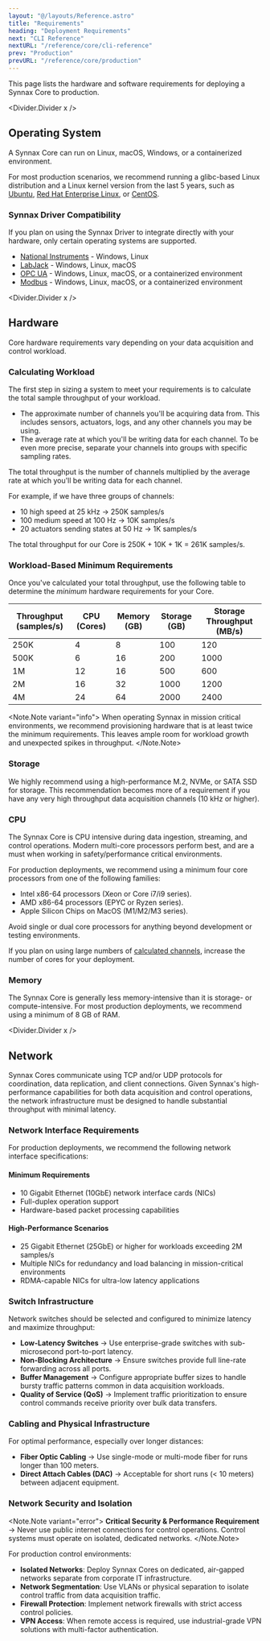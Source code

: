 ```yaml
---
layout: "@/layouts/Reference.astro"
title: "Requirements"
heading: "Deployment Requirements"
next: "CLI Reference"
nextURL: "/reference/core/cli-reference"
prev: "Production"
prevURL: "/reference/core/production"
---
```



This page lists the hardware and software requirements for deploying a Synnax Core to
production.

<Divider.Divider x />

## Operating System

A Synnax Core can run on Linux, macOS, Windows, or a containerized environment.

For most production scenarios, we recommend running a glibc-based Linux distribution and
a Linux kernel version from the last 5 years, such as
[Ubuntu](https://ubuntu.com/download/server),
[Red Hat Enterprise Linux](https://www.redhat.com/en/technologies/linux-platforms/enterprise-linux),
or [CentOS](https://www.centos.org/centos-stream/).

### Synnax Driver Compatibility

If you plan on using the Synnax Driver to integrate directly with your hardware, only
certain operating systems are supported.

- [National Instruments](https://docs.synnaxlabs.com/reference/driver/ni) - Windows,
  Linux
- [LabJack](https://docs.synnaxlabs.com/reference/driver/labjack) - Windows, Linux,
  macOS
- [OPC UA](https://docs.synnaxlabs.com/reference/driver/opc-ua) - Windows, Linux, macOS,
  or a containerized environment
- [Modbus](https://docs.synnaxlabs.com/reference/driver/modbus) - Windows, Linux, macOS,
  or a containerized environment

<Divider.Divider x />

## Hardware

Core hardware requirements vary depending on your data acquisition and control workload.

### Calculating Workload

The first step in sizing a system to meet your requirements is to calculate the total
sample throughput of your workload.

- The approximate number of channels you'll be acquiring data from. This includes
  sensors, actuators, logs, and any other channels you may be using.
- The average rate at which you'll be writing data for each channel. To be even more
  precise, separate your channels into groups with specific sampling rates.

The total throughput is the number of channels multiplied by the average rate at which
you'll be writing data for each channel.

For example, if we have three groups of channels:

- 10 high speed at 25 kHz -> 250K samples/s
- 100 medium speed at 100 Hz -> 10K samples/s
- 20 actuators sending states at 50 Hz -> 1K samples/s

The total throughput for our Core is 250K + 10K + 1K = 261K samples/s.

### Workload-Based Minimum Requirements

Once you've calculated your total throughput, use the following table to determine the
_minimum_ hardware requirements for your Core.

<Table>
  <thead>
    <th>Throughput (samples/s)</th>
    <th>CPU (Cores) </th>
    <th>Memory (GB)</th>
    <th>Storage (GB)</th>
    <th>Storage Throughput (MB/s)</th>
  </thead>
  <tbody>
    <tr>
      <td>250K</td>
      <td>4</td>
      <td>8</td>
      <td>100</td>
      <td>120</td>
    </tr>
    <tr>
      <td>500K</td>
      <td>6</td>
      <td>16</td>
      <td>200</td>
      <td>1000</td>
    </tr>
    <tr>
      <td>1M</td>
      <td>12</td>
      <td>16</td>
      <td>500</td>
      <td>600</td>
    </tr>
    <tr>
      <td>2M</td>
      <td>16</td>
      <td>32</td>
      <td>1000</td>
      <td>1200</td>
    </tr>
    <tr>
      <td>4M</td>
      <td>24</td>
      <td>64</td>
      <td>2000</td>
      <td>2400</td>
    </tr>
  </tbody>
</Table>

<Note.Note variant="info">
  When operating Synnax in mission critical environments, we recommend provisioning
  hardware that is at least twice the minimum requirements. This leaves ample room for
  workload growth and unexpected spikes in throughput.
</Note.Note>

### Storage

We highly recommend using a high-performance M.2, NVMe, or SATA SSD for storage. This
recommendation becomes more of a requirement if you have any very high throughput data
acquisition channels (10 kHz or higher).

### CPU

The Synnax Core is CPU intensive during data ingestion, streaming, and control
operations. Modern multi-core processors perform best, and are a must when working in
safety/performance critical environments.

For production deployments, we recommend using a minimum four core processors from one
of the following families:

- Intel x86-64 processors (Xeon or Core i7/i9 series).
- AMD x86-64 processors (EPYC or Ryzen series).
- Apple Silicon Chips on MacOS (M1/M2/M3 series).

Avoid single or dual core processors for anything beyond development or testing
environments.

If you plan on using large numbers of
[calculated channels](/reference/console/calculated-channels), increase the number of
cores for your deployment.

### Memory

The Synnax Core is generally less memory-intensive than it is storage- or
compute-intensive. For most production deployments, we recommend using a minimum of 8 GB
of RAM.

<Divider.Divider x />

## Network

Synnax Cores communicate using TCP and/or UDP protocols for coordination, data
replication, and client connections. Given Synnax's high-performance capabilities for
both data acquisition and control operations, the network infrastructure must be
designed to handle substantial throughput with minimal latency.

### Network Interface Requirements

For production deployments, we recommend the following network interface specifications:

#### Minimum Requirements

- 10 Gigabit Ethernet (10GbE) network interface cards (NICs)
- Full-duplex operation support
- Hardware-based packet processing capabilities

#### High-Performance Scenarios

- 25 Gigabit Ethernet (25GbE) or higher for workloads exceeding 2M samples/s
- Multiple NICs for redundancy and load balancing in mission-critical environments
- RDMA-capable NICs for ultra-low latency applications

### Switch Infrastructure

Network switches should be selected and configured to minimize latency and maximize
throughput:

- **Low-Latency Switches** -> Use enterprise-grade switches with sub-microsecond
  port-to-port latency.
- **Non-Blocking Architecture** -> Ensure switches provide full line-rate forwarding
  across all ports.
- **Buffer Management** -> Configure appropriate buffer sizes to handle bursty traffic
  patterns common in data acquisition workloads.
- **Quality of Service (QoS)** -> Implement traffic prioritization to ensure control
  commands receive priority over bulk data transfers.

### Cabling and Physical Infrastructure

For optimal performance, especially over longer distances:

- **Fiber Optic Cabling** -> Use single-mode or multi-mode fiber for runs longer than
  100 meters.
- **Direct Attach Cables (DAC)** -> Acceptable for short runs (< 10 meters) between
  adjacent equipment.

### Network Security and Isolation

<Note.Note variant="error">
  **Critical Security & Performance Requirement** -> Never use public internet
  connections for control operations. Control systems must operate on isolated,
  dedicated networks.
</Note.Note>

For production control environments:

- **Isolated Networks**: Deploy Synnax Cores on dedicated, air-gapped networks separate
  from corporate IT infrastructure.
- **Network Segmentation**: Use VLANs or physical separation to isolate control traffic
  from data acquisition traffic.
- **Firewall Protection**: Implement network firewalls with strict access control
  policies.
- **VPN Access**: When remote access is required, use industrial-grade VPN solutions
  with multi-factor authentication.
